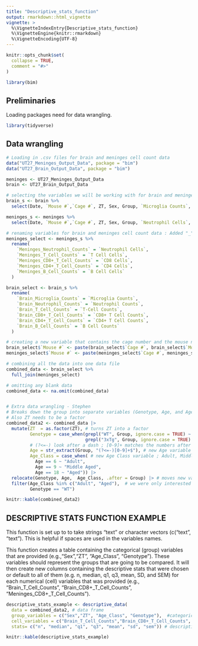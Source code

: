 ```yaml
---
title: "Descriptive_stats_function"
output: rmarkdown::html_vignette
vignette: >
  %\VignetteIndexEntry{Descriptive_stats_function}
  %\VignetteEngine{knitr::rmarkdown}
  %\VignetteEncoding{UTF-8}
---
```


```r
knitr::opts_chunk$set(
  collapse = TRUE,
  comment = "#>"
)
```

```r
library(bim)
```

## Preliminaries 

Loading packages need for data wrangling. 

```r
library(tidyverse)
```

## Data wrangling 
```r
# Loading in .csv files for brain and meninges cell count data
data("UT27_Meninges_Output_Data", package = "bim")
data("UT27_Brain_Output_Data", package = "bim")

meninges <- UT27_Meninges_Output_Data
brain <- UT27_Brain_Output_Data

# selecting the variables we will be working with for brain and meninges cell count data
brain_s <- brain %>%
  select(Date, `Mouse #`,`Cage #`, ZT, Sex, Group, `Microglia Counts`, `Neutrophil Counts`, `T-Cell Counts`, `CD8+ T Cell Counts`, `CD4+ T Cell Counts`, `B Cell Counts`)

meninges_s <- meninges %>%
  select(Date, `Mouse #`,`Cage #`, ZT, Sex, Group, `Neutrophil Cells`, `T Cell Cells`, `CD8 Cells`, `CD4 Cells`, `B Cell Cells`)

# renaming variables for brain and meninges cell count data : Added "_" to column names - Stephen
meninges_select <- meninges_s %>%
  rename(
    `Meninges_Neutrophil_Counts` = `Neutrophil Cells`,
    `Meninges_T_Cell_Counts` = `T Cell Cells`,
    `Meninges_CD8+_T_Cell_Counts` = `CD8 Cells`,
    `Meninges_CD4+_T_Cell_Counts` = `CD4 Cells`,
    `Meninges_B_Cell_Counts` = `B Cell Cells`
  )

brain_select <- brain_s %>%
  rename(
    `Brain_Microglia_Counts` = `Microglia Counts`,
    `Brain_Neutrophil_Counts` = `Neutrophil Counts`,
    `Brain_T_Cell_Counts` = `T-Cell Counts`,
    `Brain_CD8+_T_Cell_Counts` = `CD8+ T Cell Counts`,
    `Brain_CD4+_T_Cell_Counts` = `CD4+ T Cell Counts`,
    `Brain_B_Cell_Counts` = `B Cell Counts`
  )

# creating a new variable that contains the cage number and the mouse number 
brain_select$`Mouse #` <- paste(brain_select$`Cage #`, brain_select$`Mouse #`, sep = "-")
meninges_select$`Mouse #` <- paste(meninges_select$`Cage #`, meninges_select$`Mouse #`, sep = "-")

# combining all the data into one data file 
combined_data <- brain_select %>%
  full_join(meninges_select)

# omitting any blank data 
combined_data <- na.omit(combined_data)


# Extra data wrangling - Stephen
# Breaks down the group into separate variables (Genotype, Age, and Age Class)
# Also ZT needs to be a factor
combined_data2 <- combined_data |> 
  mutate(ZT  = as.factor(ZT), # turns ZT into a factor 
         Genotype = case_when(grepl("WT", Group, ignore.case = TRUE) ~ "WT", # new Genotype variable ; WT or 3xTg 
                              grepl("3xTg", Group, ignore.case = TRUE) ~ "3xTg"), 
         # (?<=-) look after a dash ; [0-9]+ matches the numbers after ; $ to look at the end of the string
         Age = str_extract(Group, "(?<=-)[0-9]+$"), # new Age variable ; 6, 9, or 18
         Age_Class = case_when( # new Age Class variable ; Adult, Middle Aged, and Aged
           Age == 6 ~ "Adult",
           Age == 9 ~ "Middle Aged", 
           Age == 18 ~ "Aged")) |>
  relocate(Genotype, Age,  Age_Class, .after = Group) |> # moves new variables to the front to be with the rest of the categorical variables 
  filter(Age_Class %in% c("Adult", "Aged"),  # we were only interested in adult vs aged in WT
         Genotype == "WT")

knitr::kable(combined_data2)


```

## DESCRIPTIVE STATS FUNCTION EXAMPLE 
This function is set up to to take strings "text" or character vectors (c("text", "text"). This is helpful if spaces are used in the variables names. 

This function creates a table containing the categorical (group) variables that are provided (e.g.,"Sex","ZT", "Age_Class", "Genotype"). These variables should represent the groups that are going to be compared. It will then create new columns containing the descriptive stats that were chosen or default to all of them (e.g. n, median, q1, q3, mean, SD, and SEM) for each numerical (cell) variables that was provided (e.g., "Brain_T_Cell_Counts", "Brain_CD8+_T_Cell_Counts", "Meninges_CD8+_T_Cell_Counts"). 

```r
descriptive_stats_example <- descriptive_data(
  data = combined_data2, # data frame
  group_variables = c("Sex","ZT", "Age_Class", "Genotype"),  #categorical group variables
  cell_variables = c("Brain_T_Cell_Counts","Brain_CD8+_T_Cell_Counts", "Meninges_CD8+_T_Cell_Counts"), # numerical cell variables
  stats= c("n", "median", "q1", "q3", "mean", "sd", "sem")) # descriptive stats

knitr::kable(descriptive_stats_example)

```

